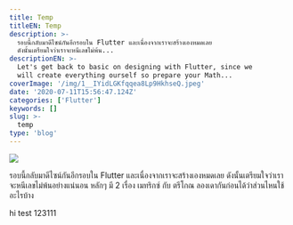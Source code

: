```yaml
---
title: Temp
titleEN: Temp
description: >-
  รอบนี้กลับมาดีไซน์กันอีกรอบใน Flutter และเนื่องจากเราจะสร้างเองหมดเลย
  ดังนั้นเตรียมใจว่าเราจะหนีเลขไม่พ้น...
descriptionEN: >-
  Let's get back to basic on designing with Flutter, since we
  will create everything ourself so prepare your Math...
coverImage: '/img/1__IYidLGKfqqea8Lp9HkhseQ.jpeg'
date: '2020-07-11T15:56:47.124Z'
categories: ['Flutter']
keywords: []
slug: >-
  temp
type: 'blog'
---
```


![](/img/1__IYidLGKfqqea8Lp9HkhseQ.jpeg)

รอบนี้กลับมาดีไซน์กันอีกรอบใน Flutter และเนื่องจากเราจะสร้างเองหมดเลย ดังนั้นเตรียมใจว่าเราจะหนีเลขไม่พ้นอย่างแน่นอน หลักๆ มี 2 เรื่อง เมทริกซ์ กับ ตรีโกณ ลองเดากันก่อนได้ว่าส่วนไหนใช้อะไรบ้าง

<Gist id="e07eacfaf785dfb14fb916319a747094" />

<div>hi test 123<span>111</span></div>